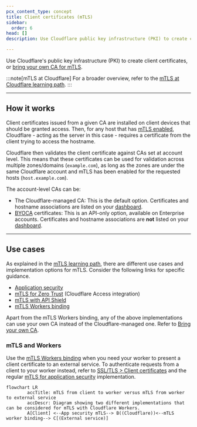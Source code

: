 ```yaml
---
pcx_content_type: concept
title: Client certificates (mTLS)
sidebar:
  order: 6
head: []
description: Use Cloudflare public key infrastructure (PKI) to create client certificates and enforce mutual Transport Layer Security (mTLS) encryption.

---
```



Use Cloudflare's public key infrastructure (PKI) to create client certificates, or [bring your own CA for mTLS](/ssl/client-certificates/byo-ca/).

<GlossaryDefinition term="mTLS (mutual TLS)" />

:::note[mTLS at Cloudflare]
For a broader overview, refer to the [mTLS at Cloudflare learning path](/learning-paths/mtls/concepts/).
:::

---

## How it works

Client certificates issued from a given CA are installed on client devices that should be granted access. Then, for any host that has [mTLS enabled](/ssl/client-certificates/enable-mtls/), Cloudflare - acting as the server in this case - requires a certificate from the client trying to access the hostname.

Cloudflare then validates the client certificate against CAs set at account level. This means that these certificates can be used for validation across multiple zones/domains (`example.com`), as long as the zones are under the same Cloudflare account and mTLS has been enabled for the requested hosts (`host.example.com`).

The account-level CAs can be:

- The Cloudflare-managed CA: This is the default option. Certificates and hostname associations are listed on your [dashboard](https://dash.cloudflare.com/?to=/:account/:zone/ssl-tls/client-certificates/).
- [BYOCA](/ssl/client-certificates/byo-ca/) certificates: This is an API-only option, available on Enterprise accounts. Certificates and hostname associations are **not** listed on your [dashboard](https://dash.cloudflare.com/?to=/:account/:zone/ssl-tls/client-certificates/).

---

## Use cases

As explained in the [mTLS learning path](/learning-paths/mtls/concepts/), there are different use cases and implementation options for mTLS. Consider the following links for specific guidance.

- [Application security](/learning-paths/mtls/mtls-app-security/)
- [mTLS for Zero Trust](/cloudflare-one/identity/devices/access-integrations/mutual-tls-authentication/) (Cloudflare Access integration)
- [mTLS with API Shield](/api-shield/security/mtls/configure/)
- [mTLS Workers binding](/workers/runtime-apis/bindings/mtls/)

Apart from the mTLS Workers binding, any of the above implementations can use your own CA instead of the Cloudflare-managed one. Refer to [Bring your own CA](/ssl/client-certificates/byo-ca/).

### mTLS and Workers

Use the [mTLS Workers binding](/workers/runtime-apis/bindings/mtls/) when you need your worker to present a client certificate to an external service. To authenticate requests from a client to your worker instead, refer to [SSL/TLS > Client certificates](https://dash.cloudflare.com/?to=/:account/:zone/ssl-tls/client-certificates/) and the regular [mTLS for application security](/learning-paths/mtls/mtls-app-security/) implementation.

```mermaid
flowchart LR
        accTitle: mTLS from client to worker versus mTLS from worker to external service
        accDescr: Diagram showing two different implementations that can be considered for mTLS with Cloudflare Workers.
        A[Client] <--App security mTLS--> B((Cloudflare))<--mTLS worker binding--> C[(External service)]
```